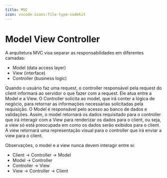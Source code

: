```yaml
---
title: MVC
icon: vscode-icons:file-type-codekit
---
```


# Model View Controller

A arquitetura MVC visa separar as responsabilidades em diferentes camadas:
- Model (data access layer)
- View (interface)
- Controller (business logic)

Quando o usuário faz uma request, o controller responsável pela request do client informará ao servidor o que fazer com a request. Ele atua entre a Model e a View. O Controller solicita ao model, que irá conter a lógica de negócio, para retornar as informações necessárias solicitadas pela requisição. O Model é responsável pelo acesso ao banco de dados e validações. Assim, o model retornará os dados requisitado para o controller que irá interagir com a View para renderizar os dados para o client, ou seja, a view só está preocupada em como os dados serão exibidos para o client. A view retornará uma representação visual para o controller que irá enviar a view para o client.

Observações, o model e a view nunca devem interagir entre si:
- Client -> Controller -> Model
- Model -> Controller
- Controller -> View
- View -> Controller -> Client

  
<!-- ![MVC](The-Spring-MVC-architecture-as-depicted-in-16.png) -->
